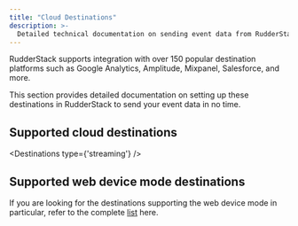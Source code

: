 ```yaml
---
title: "Cloud Destinations"
description: >-
  Detailed technical documentation on sending event data from RudderStack to your preferred cloud platforms.
---
```


RudderStack supports integration with over 150 popular destination platforms such as Google Analytics, Amplitude, Mixpanel, Salesforce, and more.

This section provides detailed documentation on setting up these destinations in RudderStack to send your event data in no time.

## Supported cloud destinations

<Destinations
  type={'streaming'}
/>

## Supported web device mode destinations

If you are looking for the destinations supporting the web device mode in particular, refer to the complete [list](https://github.com/rudderlabs/rudder-sdk-js/tree/production/integrations) here.
